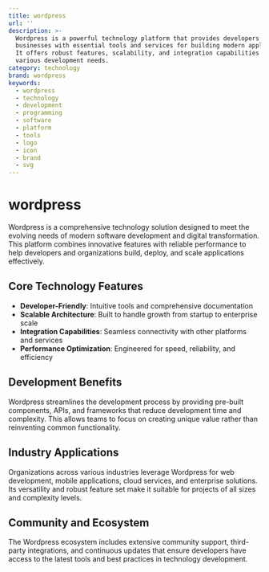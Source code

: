 ```yaml
---
title: wordpress
url: ''
description: >-
  Wordpress is a powerful technology platform that provides developers and
  businesses with essential tools and services for building modern applications.
  It offers robust features, scalability, and integration capabilities for
  various development needs.
category: technology
brand: wordpress
keywords:
  - wordpress
  - technology
  - development
  - programming
  - software
  - platform
  - tools
  - logo
  - icon
  - brand
  - svg
---
```


# wordpress

Wordpress is a comprehensive technology solution designed to meet the evolving needs of modern software development and digital transformation. This platform combines innovative features with reliable performance to help developers and organizations build, deploy, and scale applications effectively.

## Core Technology Features

- **Developer-Friendly**: Intuitive tools and comprehensive documentation
- **Scalable Architecture**: Built to handle growth from startup to enterprise scale
- **Integration Capabilities**: Seamless connectivity with other platforms and services
- **Performance Optimization**: Engineered for speed, reliability, and efficiency

## Development Benefits

Wordpress streamlines the development process by providing pre-built components, APIs, and frameworks that reduce development time and complexity. This allows teams to focus on creating unique value rather than reinventing common functionality.

## Industry Applications

Organizations across various industries leverage Wordpress for web development, mobile applications, cloud services, and enterprise solutions. Its versatility and robust feature set make it suitable for projects of all sizes and complexity levels.

## Community and Ecosystem

The Wordpress ecosystem includes extensive community support, third-party integrations, and continuous updates that ensure developers have access to the latest tools and best practices in technology development.
